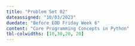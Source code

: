 ```yaml
---
title: "Problem Set 02"
dateassigned: "10/03/2023"
duedate: "Before EOD Friday Week 6"
content: "Core Programming Concepts in Python"
tbl-colwidths: [10,30,20, 20]
---
```

